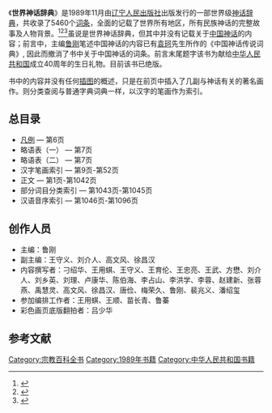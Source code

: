 {{Infobox Book
| name = 世界神话辞典
| title_orig = 
| translator = 
| image = [[File:世界神话辞典.jpg|230px]]
| image_caption = 
| author = [[鲁刚|鲁刚]]（主编）
| illustrator =
| cover_artist = 
| country = [[中国|中国]]
| language = [[简体中文|简体中文]]
| series = 
| subject =
| genre = 神话、辞典
| publisher = [[辽宁人民出版社|辽宁人民出版社]]
| release_date = 1989年11月
| media_type = 印刷
| pages = 1096页
| isbn = ISBN 7-205-00960-X
| preceded_by =
| followed_by =
}}
《'''世界神话辞典'''》是1989年11月由[[辽宁人民出版社|辽宁人民出版社]]出版发行的一部世界级[[神话|神话]][[辞典|辞典]]，共收录了5460个[[词条|词条]]，全面的记载了世界所有地区，所有民族神话的完整故事及人物背景。<ref>{{Cite journal|title=略评《世界神话辞典》|url=https://kns.cnki.net/kcms/detail/detail.aspx?dbcode=CJFD&dbname=CJFD9093&filename=SHKK199004005|last=李扬|date=1990|journal=社会科学辑刊|accessdate=2022-03-14|issue=04|pages=30|issn=1001-6198|archive-date=2022-03-14|archive-url=https://web.archive.org/web/20220314124624/https://kns.cnki.net/kcms/detail/detail.aspx?dbcode=CJFD&dbname=CJFD9093&filename=SHKK199004005}}</ref><ref>{{Cite journal|title=喜读三部外国文学词典——介绍《世界神话辞典》、《外国名作家大词典》及《外国妇女文学词典》|url=https://kns.cnki.net/kcms/detail/detail.aspx?dbcode=CJFD&dbname=CJFD9093&filename=WLXY199003018|last=贺祥麟|date=1990|journal=外国文学研究|accessdate=2022-03-14|issue=03|doi=10.19915/j.cnki.fls.1990.03.019|pages=113–116|issn=1003-7519|archive-date=2022-03-14|archive-url=https://web.archive.org/web/20220314132846/https://kns.cnki.net/kcms/detail/detail.aspx?dbcode=CJFD&dbname=CJFD9093&filename=WLXY199003018}}</ref><ref>{{Cite book|publisher=辽宁人民出版社|isbn=7-205-00960-X|id={{NLC|000502980}}|last=鲁刚|title=世界神话辞典|location=沈阳|date=1989}}</ref>虽说是世界神话辞典，但其中并没有记载关于[[中国神话|中国神话]]的内容；前言中，主编[[鲁刚|鲁刚]]笔述中国神话的内容已有[[袁珂|袁珂]]先生所作的《中国神话传说词典》, 因此而撤消了书中关于中国神话的词条。前言末尾题字该书为献给[[中华人民共和国|中华人民共和国]]成立40周年的生日礼物。目前该书已绝版。

书中的内容并没有任何[[插图|插图]]的概述，只是在前页中插入了几副与神话有关的著名画作。则分类查阅与普通字典词典一样，以汉字的笔画作为索引。

== 总目录 ==
*[[凡例|凡例]] — 第6页
*略语表（一） — 第7页
*略语表（二） — 第7页
*汉字笔画索引 — 第9页-第52页
*正文 — 第1页-第1042页
*部分词目分类索引 — 第1043页-第1045页
*汉语音序索引 — 第1046页-第1096页

== 创作人员 ==
*主编：鲁刚
*副主编：王守义、刘介人、高文风、徐昌汉
*内容撰写者：刁绍华、王用蜞、王守义、王育伦、王忠亮、王武、方懋、刘介人、刘乡英、刘理、卢康华、陈伯海、李占山、李洪学、李蓉、赵建新、张蓉燕、禹慧灵、高文风、徐昌汉、唐俭、梅荣久、鲁刚、裴兆义、潘绍玺
*参加编排工作者：王用蜞、王顺、苗长青、鲁蓁
*彩色画页底版翻拍者：吕少华

== 参考文献 ==
{{Reflist}}

{{DEFAULTSORT:Shi Jie Shen Hua Ci Dian}}
[[Category:宗教百科全书|Category:宗教百科全书]]
[[Category:1989年书籍|Category:1989年书籍]]
[[Category:中华人民共和国书籍|Category:中华人民共和国书籍]]